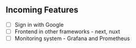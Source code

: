 ## Incoming Features

- [ ] Sign in with Google
- [ ] Frontend in other frameworks - next, nuxt
- [ ] Monitoring system - Grafana and Prometheus
